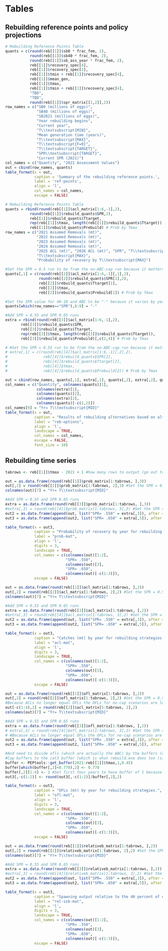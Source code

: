 \clearpage
# Tables

<!-- ## Rebuilding reference points and summary of alternatives -->

## Rebuilding reference points and policy projections

```r
# Rebuilding Reference Points Table
quants = c(round(reb[[1]]$sb0 * frac_fem, 2),
		   round(reb[[1]]$sb40 * frac_fem, 2),
		   round(reb[[1]]$sb_ass_year * frac_fem, 2),
		   reb[[1]]$recovery_spec[4],
		   reb[[1]]$recovery_spec[3],
		   reb[[1]]$tmin + reb[[1]]$recovery_spec[4],
		   reb[[1]]$mean_gen,
		   reb[[1]]$tmax,
		   reb[[1]]$tmin + reb[[1]]$recovery_spec[4],
		   "TBD",
		   "TBD",
		   round(reb[[1]]$spr_matrix[[1,2]],2))
row_names = c("SB0 (millions of eggs)",
              "SB40 (millions of eggs)",
              "SB2021 (millions of eggs)",
              "Year rebuilding begins",
              "Current year",
              "T\\textsubscript{MIN}",
              "Mean generation time (years)",
              "T\\textsubscript{MAX}",
              "T\\textsubscript{F=0}",
              "T\\textsubscript{TARGET}",
              "SPR\\textsubscript{TARGET}",
              "Current SPR (2021)")
col_names = c("Quantity", "2021 Assessment Values")
out = cbind(row_names, quants)
table_format(x = out,
             caption = 'Summary of the rebuilding reference points.',
             label = 'ref-points',
             align = 'l',
             col_names = col_names,
             escape = FALSE)
```


<!-- ## Summary of alternatives -->

<!-- Base rebuilder -->
```r
# Rebuilding Reference Points Table
quants = rbind(round(reb[[1]]$acl_matrix[1:6,-1],2),
		   round(reb[[1]]$rebuild_quants$SPR,2),
		   reb[[1]]$rebuild_quants$Ttarget,
		   rep(reb[[1]]$tmax, length(reb[[1]]$rebuild_quants$Ttarget)),
		   reb[[1]]$rebuild_quants$Prebuild) # Prob by Tmax
row_names = c("2021 Assumed Removals (mt)", 
			  "2022 Assumed Removals (mt)",
			  "2023 Assumed Removals (mt)",
			  "2024 Assumed Removals (mt)",
			  "2025 ACL (mt)", "2026 ACL (mt)", "SPR", "T\\textsubscript{TARGET}", 
			  "T\\textsubscript{MAX}",
			  "Probability of recovery by T\\textsubscript{MAX}")

#Set the SPR = 0.5 run to be from the no-ABC-cap run because it matters
quants[,1] = c(round(reb[[2]]$acl_matrix[1:6,-1][,1],2),
               round(reb[[2]]$rebuild_quants$SPR[1],2),
               reb[[2]]$rebuild_quants$Ttarget[1],
               reb[[2]]$tmax,
               reb[[2]]$rebuild_quants$Prebuild[1]) # Prob by Tmax

#Set the SPR value for 40-10 and ABC to be "-" because it varies by year
quants[which(row_names=="SPR"),8:9] = "-"

#Add SPR = 0.55 and SPR 0.65 runs
extra = rbind(round(reb[[3]]$acl_matrix[1:6,-1],2),
	   reb[[3]]$rebuild_quants$SPR,
	   reb[[3]]$rebuild_quants$Ttarget,
	   rep(reb[[3]]$tmax, length(reb[[3]]$rebuild_quants$Ttarget)),
	   reb[[3]]$rebuild_quants$Prebuild)[,c(2,4)] # Prob by Tmax

# #Set the SPR = 0.55 run to be from the no-ABC-cap run because it matters
# extra[,1] = c(round(reb[[4]]$acl_matrix[1:6,-1][,2],2),
#                reb[[4]]$rebuild_quants$SPR[2],
#                reb[[4]]$rebuild_quants$Ttarget[2],
#                reb[[4]]$tmax,
#                reb[[4]]$rebuild_quants$Prebuild[2]) # Prob by Tmax

out = cbind(row_names, quants[,1], extra[,1], quants[,2], extra[,2], quants[,-c(1,2)])
col_names = c("Quantity", colnames(quants)[1], 
              colnames(extra)[1], 
              colnames(quants)[2], 
              colnames(extra)[2], 
              colnames(quants)[-c(1,2)])
col_names[9] = "Yr= T\\textsubscript{MID}"
table_format(x = out,
             caption = "Results of rebuilding alternatives based on alternative SPR targets for 50 percent probability of recovery based on the assumed removals for 2021--2024. SPR for the ABC and 40-10 strategies is provided as a dash (-) because these strategies do not have a constant SPR value.",
             label = "reb-options",
             align = 'l',
             landscape = TRUE,
             col_names = col_names,
             escape = FALSE,
             font_size = 10)
```
\clearpage


## Rebuilding time series 

```r

tabrows <- reb[[1]]$tmax - 2021 + 1 #how many rows to output (go out to Tmax)

out = as.data.frame(round(reb[[1]]$prob_matrix[1:tabrows, ],3))
out[,2] = round(reb[[2]]$prob_matrix[1:tabrows, 2],3) #Set the SPR = 0.5 run to be from the no-ABC-cap run
colnames(out)[7] = "Yr= T\\textsubscript{MID}"

#Add SPR = 0.55 and SPR 0.65 runs
extra = as.data.frame(round(reb[[3]]$prob_matrix[1:tabrows, ],3))
#extra[,3] = round(reb[[4]]$prob_matrix[1:tabrows, 3],3) #Set the SPR = 0.55 run to be from the no-ABC-cap run
out2 = as.data.frame(append(out, list("SPR= .550" = extra[,3]), after = 2))
out3 = as.data.frame(append(out2, list("SPR= .650" = extra[,5]), after = 4))

table_format(x = out3,
             caption = "Probability of recovery by year for rebuilding strategies. Probabilities represent the proportion of simulations that reach the target biomass by the specified year.",
             label = "prob-mat",
             align = 'l',
             digits = 3,
             landscape = TRUE,
             col_names = c(colnames(out)[1:2], 
                           "SPR= .550", 
                           colnames(out)[3],
                           "SPR= .650", 
                           colnames(out)[-c(1:3)]),
             escape = FALSE)
```
\clearpage

```r
out = as.data.frame(round(reb[[1]]$acl_matrix[1:tabrows, ],2))
out[,2] = round(reb[[2]]$acl_matrix[1:tabrows, 2],2) #Set the SPR = 0.5 run to be from the no-ABC-cap run
colnames(out)[7] = "Yr= T\\textsubscript{MID}"

#Add SPR = 0.55 and SPR 0.65 runs
extra = as.data.frame(round(reb[[3]]$acl_matrix[1:tabrows, ],2))
#extra[,3] = round(reb[[4]]$acl_matrix[1:tabrows, 3],2) #Set the SPR = 0.55 run to be from the no-ABC-cap run
out2 = as.data.frame(append(out, list("SPR= .550" = extra[,3]), after = 2))
out3 = as.data.frame(append(out2, list("SPR= .650" = extra[,5]), after = 4))

table_format(x = out3,
             caption = "Catches (mt) by year for rebuilding strategies. Catches in 2021--2024 for all strategies were set at values recommended by the Groundfish Management Team.",
             label = "acl-mat",
             align = 'l',
             digits = 3,
             landscape = TRUE,
             col_names = c(colnames(out)[1:2], 
                           "SPR= .550", 
                           colnames(out)[3],
                           "SPR= .650", 
                           colnames(out)[-c(1:3)]),
             escape = FALSE)
```
\clearpage

```r
out = as.data.frame(round(reb[[1]]$ofl_matrix[1:tabrows, ],2))
out[,2] = round(reb[[2]]$ofl_matrix[1:tabrows, 2],2) #Set the SPR = 0.5 run to be from the no-ABC-cap run
#Because ACLs no longer equal OFLs the OFLs for no-cap scenarios are less than acl's. Need to set values for the SPR = 0.5 run to be from the acl_matrix (with the exception of the first four fixed catch years).
out[-c(1:4),2] = round(reb[[2]]$acl_matrix[5:tabrows, 2],2)
colnames(out)[7] = "Yr= T\\textsubscript{MID}"

#Add SPR = 0.55 and SPR 0.65 runs
extra = as.data.frame(round(reb[[3]]$ofl_matrix[1:tabrows, ],2))
# extra[,3] = round(reb[[4]]$ofl_matrix[1:tabrows, 3],2) #Set the SPR = 0.55 run to be from the no-ABC-cap run
# #Because ACLs no longer equal OFLs the OFLs for no-cap scenarios are less than acl's. However, the acl's do not reach the OFL levels as is the case for SPR = 0.5. Thus no need to set these to the acl_matrix like was done for SPR = 0.5
out2 = as.data.frame(append(out, list("SPR= .550" = extra[,3]), after = 2))
out3 = as.data.frame(append(out2, list("SPR= .650" = extra[,5]), after = 4))

#And need to divide ofls (which are actually the ABC) by the buffers (other than the SPR = 0.5 strategy, and first two years across runs)
#Cap buffers to the cat3 buffer (which is what rebuild.exe does too (sigma = 2.0))
buffer <- PEPtools::get_buffer(2021:reb[[1]]$tmax,1,0.45)
buffer[which(buffer[,2]<0.778),2] <- 0.778
buffer[,2][1:4] <- 1 #Set first four years to have buffer of 1 because these years are fixed
out3[,-c(1:2)] <- round(out3[,-c(1:2)]/buffer[,2],2)

table_format(x = out3,
             caption = "OFLs (mt) by year for rebuilding strategies.",
             label = "ofl-mat",
             align = 'l',
             digits = 3,
             landscape = TRUE,
             col_names = c(colnames(out)[1:2], 
                           "SPR= .550", 
                           colnames(out)[3],
                           "SPR= .650", 
                           colnames(out)[-c(1:3)]),
             escape = FALSE)
```
\clearpage

```r
out = as.data.frame(round(reb[[1]]$relativeb_matrix[1:tabrows, ],2))
out[,2] = round(reb[[2]]$relativeb_matrix[1:tabrows, 2],2) #Set the SPR = 0.5 run to be from the no-ABC-cap run
colnames(out)[7] = "Yr= T\\textsubscript{MID}"

#Add SPR = 0.55 and SPR 0.65 runs
extra = as.data.frame(round(reb[[3]]$relativeb_matrix[1:tabrows, ],2))
#extra[,3] = round(reb[[4]]$relativeb_matrix[1:tabrows, 3],2) #Set the SPR = 0.55 run to be from the no-ABC-cap run
out2 = as.data.frame(append(out, list("SPR= .550" = extra[,3]), after = 2))
out3 = as.data.frame(append(out2, list("SPR= .650" = extra[,5]), after = 4))

table_format(x = out3,
             caption = "Spawning output relative to the 40 percent of unfished spawning output target by year for rebuilding strategies.",
             label = "rel-ssb-mat",
             align = 'l',
             digits = 3,
             landscape = TRUE,
             col_names = c(colnames(out)[1:2], 
                           "SPR= .550", 
                           colnames(out)[3],
                           "SPR= .650",
                           colnames(out)[-c(1:3)]),
             escape = FALSE)
```
\clearpage
